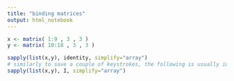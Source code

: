```yaml
---
title: "binding matrices"
output: html_notebook
---
```


```r
x <- matrix( 1:9 , 3 , 3 )
y <- matrix( 10:18 , 3 , 3 )

sapply(list(x,y), identity, simplify="array")
# similarly to save a couple of keystrokes, the following is usually identical
sapply(list(x,y), I, simplify="array")
```
